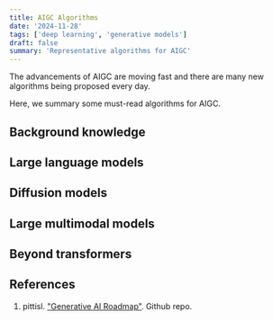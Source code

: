 ```yaml
---
title: AIGC Algorithms
date: '2024-11-28'
tags: ['deep learning', 'generative models']
draft: false
summary: 'Representative algorithms for AIGC'
---
```

The advancements of AIGC are moving fast and there are many new algorithms being proposed every day. 

Here, we summary some must-read algorithms for AIGC.

## Background knowledge

## Large language models

## Diffusion models

## Large multimodal models

## Beyond transformers

## References
1. pittisl. ["Generative AI Roadmap"](https://github.com/pittisl/Generative-AI-Tutorial?tab=readme-ov-file). Github repo.